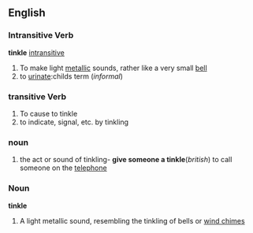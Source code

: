 ==English==
===Intransitive Verb===
'''tinkle''' [[intransitive]]
#To make light [[metallic]] sounds, rather like a very small [[bell]]
# to [[urinate]]:childs term (''informal'')
===transitive Verb===
#To cause to tinkle
#to indicate, signal, etc. by tinkling

===noun===
#the act or sound of tinkling- '''give someone a tinkle'''(''british'') to call someone on the [[telephone]]

===Noun===
'''tinkle'''
#A light metallic sound, resembling the tinkling of bells or [[wind chimes]]